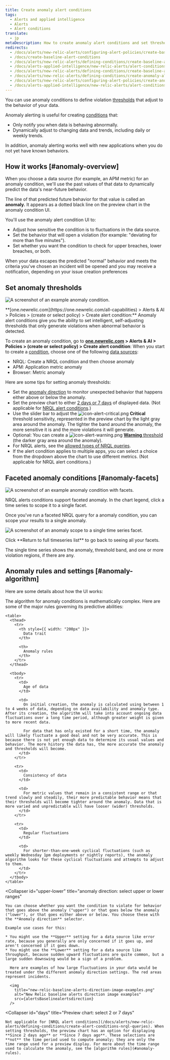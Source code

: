 ```yaml
---
title: Create anomaly alert conditions
tags:
  - Alerts and applied intelligence
  - Alerts
  - Alert conditions
translate:
  - jp
metaDescription: How to create anomaly alert conditions and set thresholds that adjust to data patterns and fluctuations.
redirects:
  - /docs/alerts/new-relic-alerts/configuring-alert-policies/create-baseline-alert-conditions
  - /docs/create-baseline-alert-conditions
  - /docs/alerts/new-relic-alerts/defining-conditions/create-baseline-alert-conditions
  - /docs/alerts-applied-intelligence/new-relic-alerts/alert-conditions/create-baseline-alert-conditions
  - /docs/alerts/new-relic-alerts/defining-conditions/create-baseline-alert-conditions
  - /docs/alerts/new-relic-alerts/defining-conditions/create-anomaly-alert-conditions
  - /docs/alerts/new-relic-alerts/configuring-alert-policies/create-anomaly-alert-conditions
  - /docs/alerts-applied-intelligence/new-relic-alerts/alert-conditions/create-anomaly-alert-conditions
---
```








You can use anomaly conditions to define violation [thresholds](/docs/using-new-relic/welcome-new-relic/get-started/glossary#alert-threshold) that adjust to the behavior of your data.

Anomaly alerting is useful for creating [conditions](/docs/using-new-relic/welcome-new-relic/get-started/glossary#alert-condition) that:

* Only notify you when data is behaving abnormally.
* Dynamically adjust to changing data and trends, including daily or weekly trends.

In addition, anomaly alerting works well with new applications when you do not yet have known behaviors.

## How it works [#anomaly-overview]

When you choose a data source (for example, an APM metric) for an anomaly  condition, we'll use the past values of that data to dynamically predict the data's near-future behavior.

The line of that predicted future behavior for that value is called an **anomaly.** It appears as a dotted black line on the preview chart in the anomaly condition UI.

You'll use the anomaly alert condition UI to:

* Adjust how sensitive the condition is to fluctuations in the data source.
* Set the behavior that will open a violation (for example: "deviating for more than five minutes").
* Set whether you want the condition to check for upper breaches, lower breaches, or both.

When your data escapes the predicted "normal" behavior and meets the criteria you've chosen an incident will be opened and you may receive a notification, depending on your issue creation preferences

## Set anomaly thresholds

<img
  title="An example anomaly condition."
  alt="A screenshot of an example anomaly condition."
  src={alertsHowCustomAnomaliesWork}
/>

<figcaption>
  **[one.newrelic.com](https://one.newrelic.com/all-capabilities) > Alerts & AI > Policies > (create or select policy) > Create alert condition:** Anomaly alert conditions give you the ability to set intelligent, self-adjusting thresholds that only generate violations when abnormal behavior is detected.
</figcaption>

To create an anomaly condition, go to **[one.newrelic.com](https://one.newrelic.com/all-capabilities) > Alerts & AI > Policies > (create or select policy) > Create alert condition**: When you start to create a [condition](/docs/alerts/new-relic-alerts/defining-conditions/define-alert-conditions#create-condition), choose one of the following [data sources](#availability):

* NRQL: Create a NRQL condition and then choose anomaly
* APM: Application metric anomaly
* Browser: Metric anomaly

Here are some tips for setting anomaly thresholds:

* Set the [anomaly direction](#upper-lower) to monitor unexpected behavior that happens either above or below the anomaly.
* Set the preview chart to either [2 days or 7 days](#days) of displayed data. (Not applicable for [NRQL alert conditions](/docs/alerts/new-relic-alerts/defining-conditions/create-alert-conditions-nrql-queries).)
* Use the slider bar to adjust the <img title="Alerts v3: Critical alert icon" alt="icon-alert-critical.png" src={alertsIconAlertCritical}/> **Critical** threshold sensitivity, represented in the preview chart by the light gray area around the anomaly. The tighter the band around the anomaly, the more sensitive it is and the more violations it will generate.
* Optional: You can create a <img title="Alerts v3: Warning alert icon" alt="icon-alert-warning.png" src={alertsAlertWarning}/> [**Warning** threshold](/docs/alerts/new-relic-alerts/defining-conditions/set-thresholds-alert-condition#threshold-levels) (the darker gray area around the anomaly).
* For NRQL alerts, see the [allowed types of NRQL queries](/docs/alerts/new-relic-alerts/defining-conditions/create-alert-conditions-nrql-queries#threshold-types).
* If the alert condition applies to multiple apps, you can select a choice from the dropdown above the chart to use different metrics. (Not applicable for NRQL alert conditions.)

## Faceted anomaly conditions [#anomaly-facets]

<img
  title="An example of an anomaly condition with facets."
  alt="A screenshot of an example anomaly condition with facets."
  src={alertsFacetedAnomalies}
/>

<figcaption>
  NRQL alerts conditions support faceted anomaly. In the chart legend, click a time series to scope it to a single facet.
</figcaption>

Once you've run a faceted NRQL query for a anomaly condition, you can scope your results to a single anomaly.

<img
  title="An example of an anomaly condition scoped to a single time series facet."
  alt="A screenshot of an anomaly scope to a single time series facet."
  src={alertsBaselineOneFacet}
/>

<figcaption>
  Click **Return to full timeseries list** to go back to seeing all your facets.
</figcaption>

The single time series shows the anomaly, threshold band, and one or more violation regions, if there are any.

## Anomaly rules and settings [#anomaly-algorithm]

Here are some details about how the UI works:

<CollapserGroup>
  <Collapser
    id="anomaly-rules"
    title="Rules governing creation of anomalies"
  >
    The algorithm for anomaly conditions is mathematically complex. Here are some of the major rules governing its predictive abilities:

    <table>
      <thead>
        <tr>
          <th style={{ width: "200px" }}>
            Data trait
          </th>

          <th>
            Anomaly rules
          </th>
        </tr>
      </thead>

      <tbody>
        <tr>
          <td>
            Age of data
          </td>

          <td>
            On initial creation, the anomaly is calculated using between 1 to 4 weeks of data, depending on data availability and anomaly type. After its creation, the algorithm will take into account ongoing data fluctuations over a long time period, although greater weight is given to more recent data.

            For data that has only existed for a short time, the anomaly will likely fluctuate a good deal and not be very accurate. This is because there is not yet enough data to determine its usual values and behavior. The more history the data has, the more accurate the anomaly and thresholds will become.
          </td>
        </tr>

        <tr>
          <td>
            Consistency of data
          </td>

          <td>
            For metric values that remain in a consistent range or that trend slowly and steadily, their more predictable behavior means that their thresholds will become tighter around the anomaly. Data that is more varied and unpredictable will have looser (wider) thresholds.
          </td>
        </tr>

        <tr>
          <td>
            Regular fluctuations
          </td>

          <td>
            For shorter-than-one-week cyclical fluctuations (such as weekly Wednesday 1pm deployments or nightly reports), the anomaly algorithm looks for these cyclical fluctuations and attempts to adjust to them.
          </td>
        </tr>
      </tbody>
    </table>
  </Collapser>

  <Collapser
    id="upper-lower"
    title="anomaly direction: select upper or lower ranges"
  >
    You can choose whether you want the condition to violate for behavior that goes above the anomaly ("upper") or that goes below the anomaly ("lower"), or that goes either above or below. You choose these with the **Anomaly direction** selector.

    Example use cases for this:

    * You might use the **Upper** setting for a data source like error rate, because you generally are only concerned if it goes up, and aren't concerned if it goes down.
    * You might use the **Lower** setting for a data source like throughput, because sudden upward fluctuations are quite common, but a large sudden downswing would be a sign of a problem.

      Here are examples of how large fluctuations in your data would be treated under the different anomaly direction settings. The red areas represent incidents.

      <img
        title="new-relic-baseline-alerts-direction-image-examples.png"
        alt="New Relic baseline alerts direction image examples"
        src={alertsBaselinealertsdirection}
      />
  </Collapser>

  <Collapser
    id="days"
    title="Preview chart: select 2 or 7 days"
  >
    Not applicable for [NRQL alert conditions](/docs/alerts/new-relic-alerts/defining-conditions/create-alert-conditions-nrql-queries). When setting thresholds, the preview chart has an option for displaying **Since 2 days ago** or **Since 7 days ago**. These selections are **not** the time period used to compute anomaly; they are only the time range used for a preview display. For more about the time range used to calculate the anomaly, see the [algorithm rules](#anomaly-rules).
  </Collapser>
</CollapserGroup>
